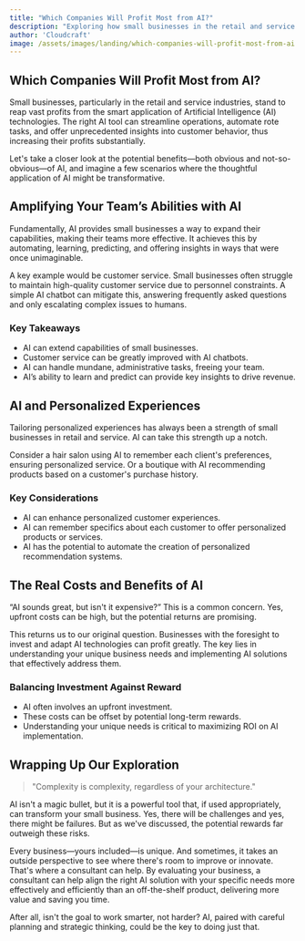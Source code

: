 ```yaml
---
title: "Which Companies Will Profit Most from AI?"
description: "Exploring how small businesses in the retail and service industry can greatly benefit from AI."
author: 'Cloudcraft'
image: /assets/images/landing/which-companies-will-profit-most-from-ai.jpg
---
```


## Which Companies Will Profit Most from AI?

Small businesses, particularly in the retail and service industries, stand to reap vast profits from the smart application of Artificial Intelligence (AI) technologies. The right AI tool can streamline operations, automate rote tasks, and offer unprecedented insights into customer behavior, thus increasing their profits substantially.

Let's take a closer look at the potential benefits—both obvious and not-so-obvious—of AI, and imagine a few scenarios where the thoughtful application of AI might be transformative.

<ServicesBlurb />

## Amplifying Your Team’s Abilities with AI

Fundamentally, AI provides small businesses a way to expand their capabilities, making their teams more effective. It achieves this by automating, learning, predicting, and offering insights in ways that were once unimaginable.

A key example would be customer service. Small businesses often struggle to maintain high-quality customer service due to personnel constraints. A simple AI chatbot can mitigate this, answering frequently asked questions and only escalating complex issues to humans. 

### Key Takeaways

 * AI can extend capabilities of small businesses.
 * Customer service can be greatly improved with AI chatbots.
 * AI can handle mundane, administrative tasks, freeing your team.
 * AI’s ability to learn and predict can provide key insights to drive revenue.

## AI and Personalized Experiences

Tailoring personalized experiences has always been a strength of small businesses in retail and service. AI can take this strength up a notch.

Consider a hair salon using AI to remember each client's preferences, ensuring personalized service. Or a boutique with AI recommending products based on a customer's purchase history.

### Key Considerations

 * AI can enhance personalized customer experiences.
 * AI can remember specifics about each customer to offer personalized products or services.
 * AI has the potential to automate the creation of personalized recommendation systems.

<GetStartedBlurb />

## The Real Costs and Benefits of AI

“AI sounds great, but isn't it expensive?” This is a common concern. Yes, upfront costs can be high, but the potential returns are promising.

This returns us to our original question. Businesses with the foresight to invest and adapt AI technologies can profit greatly. The key lies in understanding your unique business needs and implementing AI solutions that effectively address them.

### Balancing Investment Against Reward

 * AI often involves an upfront investment.
 * These costs can be offset by potential long-term rewards.
 * Understanding your unique needs is critical to maximizing ROI on AI implementation.

## Wrapping Up Our Exploration

<blockquote> "Complexity is complexity, regardless of your architecture." </blockquote>

AI isn't a magic bullet, but it is a powerful tool that, if used appropriately, can transform your small business. Yes, there will be challenges and yes, there might be failures. But as we've discussed, the potential rewards far outweigh these risks.

Every business—yours included—is unique. And sometimes, it takes an outside perspective to see where there's room to improve or innovate. That's where a consultant can help. By evaluating your business, a consultant can help align the right AI solution with your specific needs more effectively and efficiently than an off-the-shelf product, delivering more value and saving you time.

After all, isn't the goal to work smarter, not harder? AI, paired with careful planning and strategic thinking, could be the key to doing just that.
